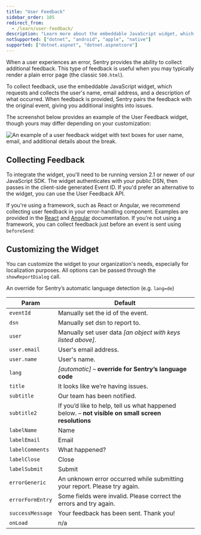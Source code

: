 ```yaml
---
title: "User Feedback"
sidebar_order: 105
redirect_from:
  - /learn/user-feedback/
description: "Learn more about the embeddable JavaScript widget, which requests and collects the user information when an event occurs. Sentry pairs the feedback with the original event, giving you additional insight into issues."
notSupported: ["dotnet", "android", "apple", "native"]
supported: ["dotnet.aspnet", "dotnet.aspnetcore"]
---
```


When a user experiences an error, Sentry provides the ability to collect additional feedback. This type of feedback is useful when you may typically render a plain error page (the classic `500.html`).

To collect feedback, use the embeddable JavaScript widget, which requests and collects the user's name, email address, and a description of what occurred. When feedback is provided, Sentry pairs the feedback with the original event, giving you additional insights into issues.

The screenshot below provides an example of the User Feedback widget, though yours may differ depending on your customization:

![An example of a user feedback widget with text boxes for user name, email, and additional details about the break.](user_feedback_widget.png)

## Collecting Feedback

To integrate the widget, you'll need to be running version 2.1 or newer of our JavaScript SDK. The widget authenticates with your public DSN, then passes in the client-side generated Event ID. If you'd prefer an alternative to the widget, you can use the User Feedback API.

If you're using a framework, such as React or Angular, we recommend collecting user feedback in your error-handling component. Examples are provided in the [React](/platforms/javascript/react/components/errorboundary/) and [Angular](/platforms/javascript/angular/) documentation. If you're not using a framework, you can collect feedback just before an event is sent using `beforeSend`:

<PlatformContent includePath="user-feedback-example" />

## Customizing the Widget

You can customize the widget to your organization's needs, especially for localization purposes. All options can be passed through the `showReportDialog` call.

An override for Sentry’s automatic language detection (e.g. `lang=de`)

| Param            | Default                                                                                           |
| ---------------- | ------------------------------------------------------------------------------------------------- |
| `eventId`        | Manually set the id of the event.                                                                 |
| `dsn`            | Manually set dsn to report to.                                                                    |
| `user`           | Manually set user data _[an object with keys listed above]_.                                      |
| `user.email`     | User's email address.                                                                             |
| `user.name`      | User's name.                                                                                      |
| `lang`           | _[automatic]_ – **override for Sentry’s language code**                                           |
| `title`          | It looks like we’re having issues.                                                                |
| `subtitle`       | Our team has been notified.                                                                       |
| `subtitle2`      | If you’d like to help, tell us what happened below. – **not visible on small screen resolutions** |
| `labelName`      | Name                                                                                              |
| `labelEmail`     | Email                                                                                             |
| `labelComments`  | What happened?                                                                                    |
| `labelClose`     | Close                                                                                             |
| `labelSubmit`    | Submit                                                                                            |
| `errorGeneric`   | An unknown error occurred while submitting your report. Please try again.                         |
| `errorFormEntry` | Some fields were invalid. Please correct the errors and try again.                                |
| `successMessage` | Your feedback has been sent. Thank you!                                                           |
| `onLoad`         | n/a                                                                                               |
